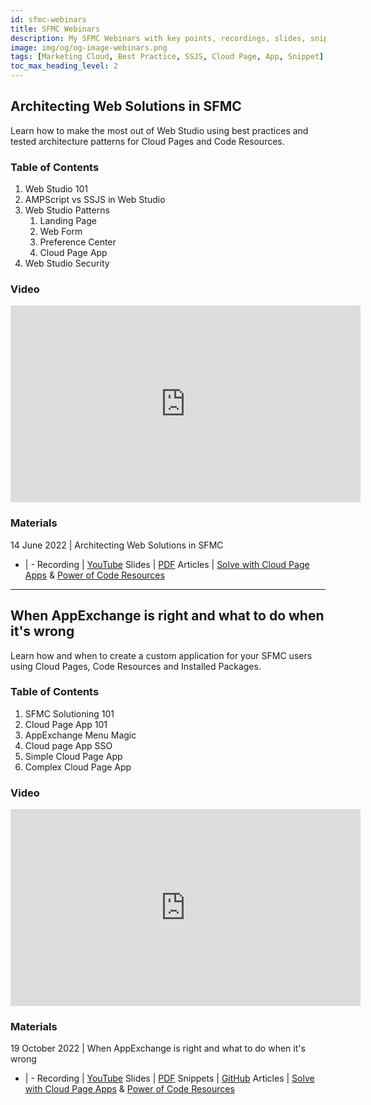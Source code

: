 ```yaml
---
id: sfmc-webinars
title: SFMC Webinars
description: My SFMC Webinars with key points, recordings, slides, snippets and articles. All-in-one, all for free.
image: img/og/og-image-webinars.png
tags: [Marketing Cloud, Best Practice, SSJS, Cloud Page, App, Snippet]
toc_max_heading_level: 2
---
```



<LeadText content="My SFMC Webinars with key points, recordings, slides, snippets and articles. All-in-one, all for free." />

## Architecting Web Solutions in SFMC

Learn how to make the most out of Web Studio using best practices and tested architecture patterns for Cloud Pages and Code Resources.

### Table of Contents

1. Web Studio 101
2. AMPScript vs SSJS in Web Studio
3. Web Studio Patterns
    1. Landing Page
    2. Web Form
    3. Preference Center
    4. Cloud Page App
4. Web Studio Security

### Video

<iframe width="560" height="315" src="https://www.youtube-nocookie.com/embed/a8RPRvVOXak" title="Architecting Web Solutions in SFMC Webinar" frameborder="0" allow="accelerometer; autoplay; clipboard-write; encrypted-media; gyroscope; picture-in-picture; fullscreen;" allowfullscreen></iframe>

### Materials

14 June 2022 | Architecting Web Solutions in SFMC
- | -
Recording | [YouTube](https://www.youtube.com/watch?v=a8RPRvVOXak&list=PLntZFZH56rSeuaF2vRaDPBIL6rH_vgLD3)
Slides | [PDF](https://github.com/MateuszDabrowski/mateuszdabrowski.pl/blob/master/static/pdf/%5B2022-05%5D%20Architecting%20Web%20Solutions%20in%20SFMC.pdf)
Articles | [Solve with Cloud Page Apps](../usecase/sfmc-cloud-page-apps/) & [Power of Code Resources](../usecase/power-of-code-resources/)

---

## When AppExchange is right and what to do when it's wrong

Learn how and when to create a custom application for your SFMC users using Cloud Pages, Code Resources and Installed Packages.

### Table of Contents

1. SFMC Solutioning 101
2. Cloud Page App 101
3. AppExchange Menu Magic
4. Cloud page App SSO
5. Simple Cloud Page App
6. Complex Cloud Page App

### Video

<iframe width="560" height="315" src="https://www.youtube-nocookie.com/embed/3ngC9OLKaEI" title="YouTube video player" frameborder="0" allow="accelerometer; autoplay; clipboard-write; encrypted-media; gyroscope; picture-in-picture; fullscreen;" allowfullscreen></iframe>

### Materials

19 October 2022 | When AppExchange is right and what to do when it's wrong
- | -
Recording | [YouTube](https://www.youtube.com/watch?v=3ngC9OLKaEI&list=PL_o00w2Z5LYF91zZDfjY03RWg2P-wdZr9)
Slides | [PDF](https://github.com/MateuszDabrowski/mateuszdabrowski.pl/blob/master/static/pdf/%5B2022-05%5D%20Architecting%20Web%20Solutions%20in%20SFMC.pdf)
Snippets | [GitHub](https://github.com/MateuszDabrowski/sfmc-cloud-page-app-template)
Articles | [Solve with Cloud Page Apps](../usecase/sfmc-cloud-page-apps/) & [Power of Code Resources](../usecase/power-of-code-resources/)
